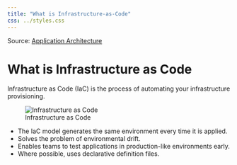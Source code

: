 ```yaml
---
title: "What is Infrastructure-as-Code"
css: ../styles.css
---
```


Source: [Application Architecture](https://microsoftlearning.github.io/AZ-305-DesigningMicrosoftAzureInfrastructureSolutions/Instructions/CaseStudy/06-Apparchitecture.html)

# What is Infrastructure as Code
Infrastructure as Code (IaC) is the process of automating your infrastructure provisioning.

![Infrastructure as Code](../images/infrastructure-as-code.png)

- The IaC model generates the same environment every time it is applied.
- Solves the problem of environmental drift.
- Enables teams to test applications in production-like environments early.
- Where possible, uses declarative definition files.
